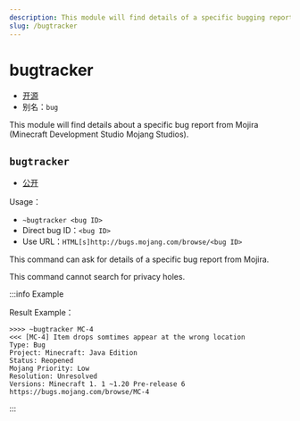 ```yaml
---
description: This module will find details of a specific bugging report from Mojira (Minecraft Development Studio Mojang Studios)
slug: /bugtracker
---
```


# bugtracker

-   [开源](/docs/help/faq#为什么有些模块没有开源)
-   别名：`bug`

This module will find details about a specific bug report from Mojira (Minecraft Development Studio Mojang Studios).

## `bugtracker`

-   [公开](permissions)

Usage：

-   `~bugtracker <bug ID>`
-   Direct bug ID：`<bug ID>`
-   Use URL：`HTML[s]http://bugs.mojang.com/browse/<bug ID>`

This command can ask for details of a specific bug report from Mojira.

This command cannot search for privacy holes.

:::info Example

Result Example：

```
>>>> ~bugtracker MC-4
<<< [MC-4] Item drops somtimes appear at the wrong location
Type: Bug
Project: Minecraft: Java Edition
Status: Reopened
Mojang Priority: Low
Resolution: Unresolved
Versions: Minecraft 1. 1 ~1.20 Pre-release 6
https://bugs.mojang.com/browse/MC-4
```

:::
